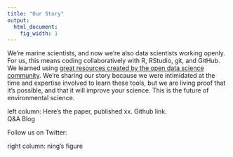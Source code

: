 ```yaml
---
title: "Our Story"
output:
  html_document:
    fig_width: 1
---
```


We're marine scientists, and now we're also data scientists working openly. For us, this means coding collaboratively with R, RStudio, git, and GitHub.  
We learned using [great resources created by the open data science community](). We're sharing our story because we were intimidated at the time and expertise involved to learn these tools, but we are living proof that it's possible, and that it will improve your science. This is the future of environmental science.


left column: 
Here's the paper, published xx. Github link.    
Q&A
Blog

Follow us on Twitter:
<!--- 
@OHIscience
@juliesquid
@jafflerbach
@oharac
@ben_d_best
@BSHalpern
--->

right column: ning's figure
